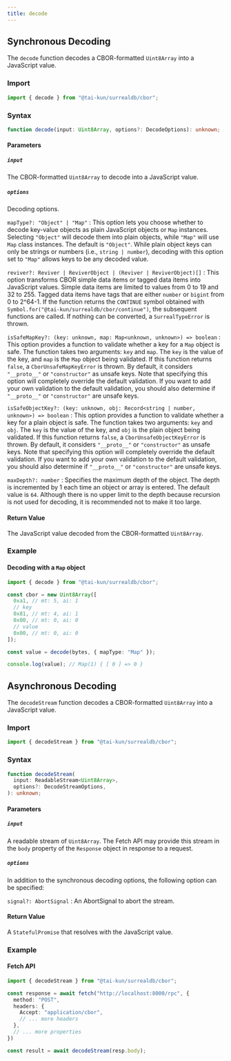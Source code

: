 ```yaml
---
title: decode
---
```


## Synchronous Decoding

The `decode` function decodes a CBOR-formatted `Uint8Array` into a JavaScript value.

### Import

```ts
import { decode } from "@tai-kun/surrealdb/cbor";
```

### Syntax

```ts
function decode(input: Uint8Array, options?: DecodeOptions): unknown;
```

#### Parameters

##### `input`

The CBOR-formatted `Uint8Array` to decode into a JavaScript value.

##### `options`

Decoding options.

`mapType?: "Object" | "Map"`
: This option lets you choose whether to decode key-value objects as plain JavaScript objects or `Map` instances. Selecting `"Object"` will decode them into plain objects, while `"Map"` will use `Map` class instances. The default is `"Object"`. While plain object keys can only be strings or numbers (i.e., `string | number`), decoding with this option set to `"Map"` allows keys to be any decoded value.

`reviver?: Reviver | ReviverObject | (Reviver | ReviverObject)[]`
: This option transforms CBOR simple data items or tagged data items into JavaScript values. Simple data items are limited to values from 0 to 19 and 32 to 255. Tagged data items have tags that are either `number` or `bigint` from 0 to 2^64-1. If the function returns the `CONTINUE` symbol obtained with `Symbol.for("@tai-kun/surrealdb/cbor/continue")`, the subsequent functions are called. If nothing can be converted, a `SurrealTypeError` is thrown.

`isSafeMapKey?: (key: unknown, map: Map<unknown, unknown>) => boolean`
: This option provides a function to validate whether a key for a `Map` object is safe. The function takes two arguments: `key` and `map`. The `key` is the value of the key, and `map` is the `Map` object being validated. If this function returns `false`, a `CborUnsafeMapKeyError` is thrown. By default, it considers `"__proto__"` or `"constructor"` as unsafe keys. Note that specifying this option will completely override the default validation. If you want to add your own validation to the default validation, you should also determine if `"__proto__"` or `"constructor"` are unsafe keys.

`isSafeObjectKey?: (key: unknown, obj: Record<string | number, unknown>) => boolean`
: This option provides a function to validate whether a key for a plain object is safe. The function takes two arguments: `key` and `obj`. The `key` is the value of the key, and `obj` is the plain object being validated. If this function returns `false`, a `CborUnsafeObjectKeyError` is thrown. By default, it considers `"__proto__"` or `"constructor"` as unsafe keys. Note that specifying this option will completely override the default validation. If you want to add your own validation to the default validation, you should also determine if `"__proto__"` or `"constructor"` are unsafe keys.

`maxDepth?: number`
: Specifies the maximum depth of the object. The depth is incremented by 1 each time an object or array is entered. The default value is `64`. Although there is no upper limit to the depth because recursion is not used for decoding, it is recommended not to make it too large.

#### Return Value

The JavaScript value decoded from the CBOR-formatted `Uint8Array`.

### Example

#### Decoding with a `Map` object

```ts
import { decode } from "@tai-kun/surrealdb/cbor";

const cbor = new Uint8Array([
  0xa1, // mt: 5, ai: 1
  // key
  0x81, // mt: 4, ai: 1
  0x00, // mt: 0, ai: 0
  // value
  0x00, // mt: 0, ai: 0
]);

const value = decode(bytes, { mapType: "Map" });

console.log(value); // Map(1) { [ 0 ] => 0 }
```

## Asynchronous Decoding

The `decodeStream` function decodes a CBOR-formatted `Uint8Array` into a JavaScript value.

### Import

```ts
import { decodeStream } from "@tai-kun/surrealdb/cbor";
```

### Syntax

```ts
function decodeStream(
  input: ReadableStream<Uint8Array>,
  options?: DecodeStreamOptions,
): unknown;
```

#### Parameters

##### `input`

A readable stream of `Uint8Array`. The Fetch API may provide this stream in the `body` property of the `Response` object in response to a request.

##### `options`

In addition to the synchronous decoding options, the following option can be specified:

`signal?: AbortSignal`
: An AbortSignal to abort the stream.

#### Return Value

A `StatefulPromise` that resolves with the JavaScript value.

### Example

#### Fetch API

```ts
import { decodeStream } from "@tai-kun/surrealdb/cbor";

const response = await fetch("http://localhost:8000/rpc", {
  method: "POST",
  headers: {
    Accept: "application/cbor",
    // ... more headers
  },
  // ... more properties
})

const result = await decodeStream(resp.body);
```
